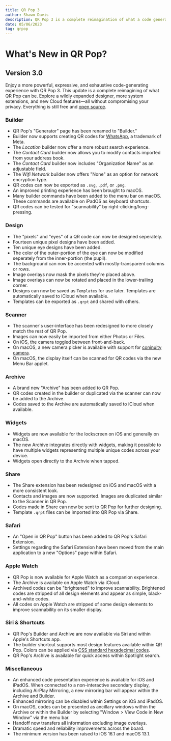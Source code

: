```yaml
---
title: QR Pop 3
author: Shawn Davis
description: QR Pop 3 is a complete reimagination of what a code generator can be. Explore the new designer, improved extensions, expanded widgets, iCloud backup support, and so much more.
date: 05/06/2023
tag: qrpop
---
```


# What's New in QR Pop?
## Version 3.0

<MDXDisclaimerText text="This article was last updated 5/06/2023" />

Enjoy a more powerful, expressive, and exhaustive code-generating experience with QR Pop 3. This update is a complete reimagining of what QR Pop can be. Explore a wildly expanded designer, more system extensions, and new Cloud features—all without compromising your privacy. Everything is still free and [open source](https://github.com/git-shawn/QR-Pop).

<MDXSupportImage href="/docs/qrpop-version-3.png" alt="Screenshots of an iPhone, iPad, Apple Watch, and Mac running QR Pop Version 3." caption="QR Pop is available in more places and on more devices than ever before."/>

### Builder
- QR Pop's "Generator" page has been renamed to "Builder."
- Builder now supports creating QR codes for [WhatsApp](https://www.whatsapp.com/), a trademark of Meta.
- The *Location* builder now offer a more robust search experience.
- The *Contact Card* builder now allows you to modify contacts imported from your address book.
- The *Contact Card* builder now includes "Organization Name" as an adjustable field.
- The *Wifi Network* builder now offers "None" as an option for network encryption type.
- QR codes can now be exported as `.svg`, `.pdf`, or `.png`.
- An improved printing experience has been brought to macOS.
- Many builder commands have been added to the menu bar on macOS. These commands are available on iPadOS as keyboard shortcuts.
- QR codes can be tested for "scannability" by right-clicking/long-pressing.

### Design
- The "pixels" and "eyes" of a QR code can now be designed seperately.
- Fourteen unique pixel designs have been added.
- Ten unique eye designs have been added.
- The color of the outer-portion of the eye can now be modified seperately from the inner-portion (the pupil).
- The background can now be accented with mostly-transparent columns or rows.
- Image overlays now mask the pixels they're placed above.
- Image overlays can now be rotated and placed in the lower-trailing corner.
- Designs can now be saved as `Templates` for use later. Templates are automatically saved to iCloud when available.
- Templates can be exported as `.qrpt` and shared with others.

### Scanner
- The scanner's user-interface has been redesigned to more closely match the rest of QR Pop.
- Images can now easily be imported from either Photos or Files.
- On iOS, the camera toggled between front-and-back.
- On macOS, a new camera picker is available with support for [coninuity camera](https://support.apple.com/en-us/HT213244).
- On macOS, the display itself can be scanned for QR codes via the new Menu Bar applet.

### Archive
- A brand new "Archive" has been added to QR Pop.
- QR codes created in the builder or duplicated via the scanner can now be added to the Archive.
- Codes saved to the Archive are automatically saved to iCloud when available.

### Widgets
- Widgets are now available for the lockscreen on iOS and generally on macOS.
- The new Archive integrates directly with widgets, making it possible to have multiple widgets representing multiple unique codes across your device.
- Widgets open directly to the Archvie when tapped.

### Share
- The Share extension has been redesigned on iOS and macOS with a more consistent look.
- Contacts and images are now supported. Images are duplicated similar to the Scanner in QR Pop.
- Codes made in Share can now be sent to QR Pop for further designing.
- Template `.qrpt` files can be imported into QR Pop via Share.

### Safari
- An "Open in QR Pop" button has been added to QR Pop's Safari Extension.
- Settings regarding the Safari Extension have been moved from the main application to a new "Options" page within Safari.

### Apple Watch
- QR Pop is now available for Apple Watch as a companion experience.
- The Archive is available on Apple Watch via iCloud.
- Archived codes can be "brightened" to improve scannability. Brightened codes are stripped of all design elements and appear as simple, black-and-white codes.
- All codes on Apple Watch are stripped of some design elements to improve scannability on its smaller display.

### Siri & Shortcuts
- QR Pop's Builder and Archive are now available via Siri and within Apple's Shortcuts app.
- The builder shortcut supports most design features available within QR Pop. Colors can be applied via [CSS standard hexadecimal codes](https://developer.mozilla.org/en-US/docs/Web/CSS/hex-color#syntax).
- QR Pop's Archive is available for quick access within Spotlight search.

### Miscellaneous
- An enhanced code presentation experience is available for iOS and iPadOS. When connected to a non-interactive secondary display, including AirPlay Mirroring, a new mirroring bar will appear within the Archive and Builder.
- Enhanced mirroring can be disabled within Settings on iOS and iPadOS.
- On macOS, codes can be presented as ancillary windows within the Archive or within the Builder by selecting "Window > View Code in New Window" via the menu bar.
- Handoff now transfers all information excluding image overlays.
- Dramatic speed and reliability improvements across the board.
- The minimum version has been raised to iOS 16.1 and macOS 13.1.

<MDXPillButton title="Download QR Pop" href="https://apps.apple.com/us/app/qr-pop/id1587360435" />